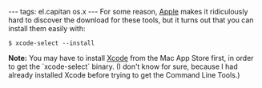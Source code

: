 ---
tags: el.capitan os.x
---
For some reason, [[Apple]] makes it ridiculously hard to discover the download for these tools, but it turns out that you can install them easily with:

<pre lang="shell">$ xcode-select --install</pre>

'''Note:''' You may have to install [[Xcode]] from the Mac App Store first, in order to get the `xcode-select` binary. (I don't know for sure, because I had already installed Xcode before trying to get the Command Line Tools.)
